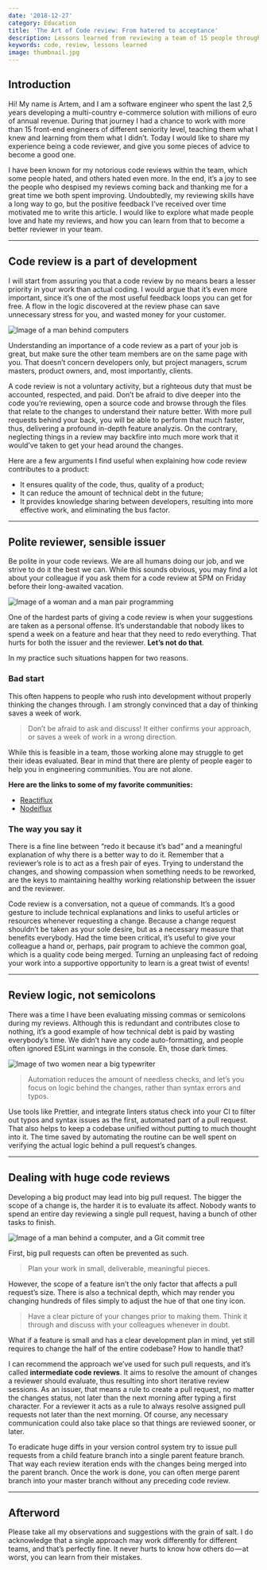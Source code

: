 ```yaml
---
date: '2018-12-27'
category: Education
title: 'The Art of Code review: From hatered to acceptance'
description: Lessons learned from reviewing a team of 15 people throughout 2,5 years.
keywords: code, review, lessons learned
image: thumbnail.jpg
---
```


## Introduction

Hi! My name is Artem, and I am a software engineer who spent the last 2,5 years developing a multi-country e-commerce solution with millions of euro of annual revenue. During that journey I had a chance to work with more than 15 front-end engineers of different seniority level, teaching them what I knew and learning from them what I didn’t. Today I would like to share my experience being a code reviewer, and give you some pieces of advice to become a good one.

I have been known for my notorious code reviews within the team, which some people hated, and others hated even more. In the end, it’s a joy to see the people who despised my reviews coming back and thanking me for a great time we both spent improving. Undoubtedly, my reviewing skills have a long way to go, but the positive feedback I’ve received over time motivated me to write this article. I would like to explore what made people love and hate my reviews, and how you can learn from that to become a better reviewer in your team.

---

## Code review is a part of development

I will start from assuring you that a code review by no means bears a lesser priority in your work than actual coding. I would argue that it’s even more important, since it’s one of the most useful feedback loops you can get for free. A flow in the logic discovered at the review phase can save unnecessary stress for you, and wasted money for your customer.


<img src={ImageSvg} alt="Image of a man behind computers" />

Understanding an importance of a code review as a part of your job is great, but make sure the other team members are on the same page with you. That doesn’t concern developers only, but project managers, scrum masters, product owners, and, most importantly, clients.

A code review is not a voluntary activity, but a righteous duty that must be accounted, respected, and paid.
Don’t be afraid to dive deeper into the code you’re reviewing, open a source code and browse through the files that relate to the changes to understand their nature better. With more pull requests behind your back, you will be able to perform that much faster, thus, delivering a profound in-depth feature analyzis. On the contrary, neglecting things in a review may backfire into much more work that it would’ve taken to get your head around the changes.

Here are a few arguments I find useful when explaining how code review contributes to a product:

- It ensures quality of the code, thus, quality of a product;
- It can reduce the amount of technical debt in the future;
- It provides knowledge sharing between developers, resulting into more effective work, and eliminating the bus factor.

---

## Polite reviewer, sensible issuer

Be polite in your code reviews. We are all humans doing our job, and we strive to do it the best we can. While this sounds obvious, you may find a lot about your colleague if you ask them for a code review at 5PM on Friday before their long-awaited vacation.


<img src={PairProgramming} alt="Image of a woman and a man pair programming" />

One of the hardest parts of giving a code review is when your suggestions are taken as a personal offense. It’s understandable that nobody likes to spend a week on a feature and hear that they need to redo everything. That hurts for both the issuer and the reviewer. **Let’s not do that**.

In my practice such situations happen for two reasons.

### Bad start

This often happens to people who rush into development without properly thinking the changes through. I am strongly convinced that a day of thinking saves a week of work.

> Don’t be afraid to ask and discuss! It either confirms your approach, or saves a week of work in a wrong direction.

While this is feasible in a team, those working alone may struggle to get their ideas evaluated. Bear in mind that there are plenty of people eager to help you in engineering communities. You are not alone.

**Here are the links to some of my favorite communities:**

- [Reactiflux](https://discordapp.com/channels/102860784329052160)
- [Nodeiflux](https://discordapp.com/channels/425824580918181889)

### The way you say it

There is a fine line between “redo it because it’s bad” and a meaningful explanation of why there is a better way to do it. Remember that a reviewer’s role is to act as a fresh pair of eyes. Trying to understand the changes, and showing compassion when something needs to be reworked, are the keys to maintaining healthy working relationship between the issuer and the reviewer.

Code review is a conversation, not a queue of commands.
It’s a good gesture to include technical explanations and links to useful articles or resources whenever requesting a change. Because a change request shouldn’t be taken as your sole desire, but as a necessary measure that benefits everybody. Had the time been critical, it’s useful to give your colleague a hand or, perhaps, pair program to achieve the common goal, which is a quality code being merged. Turning an unpleasing fact of redoing your work into a supportive opportunity to learn is a great twist of events!

---

## Review logic, not semicolons

There was a time I have been evaluating missing commas or semicolons during my reviews. Although this is redundant and contributes close to nothing, it’s a good example of how technical debt is paid by wasting everybody’s time. We didn’t have any code auto-formatting, and people often ignored ESLint warnings in the console. Eh, those dark times.


<img src={Typewriter} alt="Image of two women near a big typewriter" />

> Automation reduces the amount of needless checks, and let’s you focus on logic behind the changes, rather than syntax errors and typos.

Use tools like Prettier, and integrate linters status check into your CI to filter out typos and syntax issues as the first, automated part of a pull request. That also helps to keep a codebase unified without putting to much thought into it. The time saved by automating the routine can be well spent on verifying the actual logic behind a pull request’s changes.

---

## Dealing with huge code reviews

Developing a big product may lead into big pull request. The bigger the scope of a change is, the harder it is to evaluate its affect. Nobody wants to spend an entire day reviewing a single pull request, having a bunch of other tasks to finish.


<img
  src={VersionControl}
  alt="Image of a man behind a computer, and a Git commit tree"
/>

First, big pull requests can often be prevented as such.

> Plan your work in small, deliverable, meaningful pieces.

However, the scope of a feature isn’t the only factor that affects a pull request’s size. There is also a technical depth, which may render you changing hundreds of files simply to adjust the hue of that one tiny icon.

> Have a clear picture of your changes prior to making them. Think it through and discuss with your colleagues whenever in doubt.

What if a feature is small and has a clear development plan in mind, yet still requires to change the half of the entire codebase? How to handle that?

I can recommend the approach we’ve used for such pull requests, and it’s called **intermediate code reviews**. It aims to resolve the amount of changes a reviewer should evaluate, thus resulting into short iterative review sessions. As an issuer, that means a rule to create a pull request, no matter the changes status, not later than the next morning after typing a first character. For a reviewer it acts as a rule to always resolve assigned pull requests not later than the next morning. Of course, any necessary communication could also take place so that things are reviewed sooner, or later.

To eradicate huge diffs in your version control system try to issue pull requests from a child feature branch into a single parent feature branch. That way each review iteration ends with the changes being merged into the parent branch. Once the work is done, you can often merge parent branch into your master branch without any preceding code review.

---

## Afterword

Please take all my observations and suggestions with the grain of salt. I do acknowledge that a single approach may work differently for different teams, and that’s perfectly fine. It never hurts to know how others do — at worst, you can learn from their mistakes.

